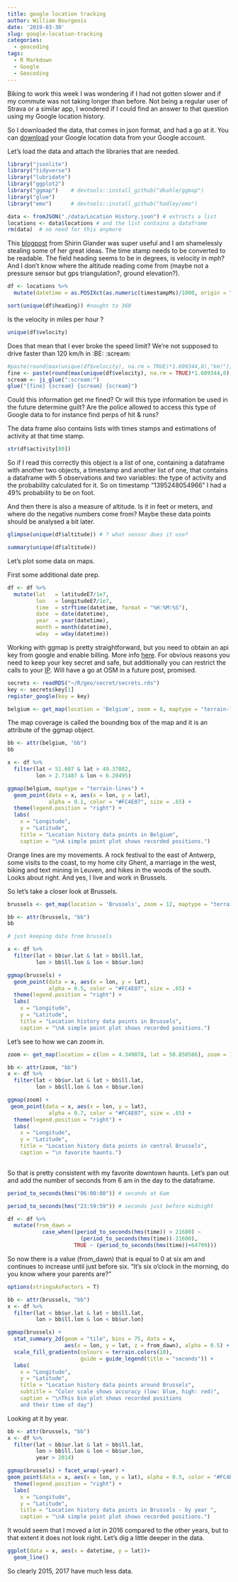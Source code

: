 ```yaml
---
title: google location tracking
author: William Bourgeois
date: '2019-03-30'
slug: google-location-tracking
categories:
  - geocoding
tags:
  - R Markdown
  - Google
  - Geocoding
---
```


Biking to work this week I was wondering if I had not gotten slower and if my commute was not taking longer than before. Not being a regular user of Strava or a similar app, I wondered if I could find an answer to that question using my Google location history.

So I downloaded the data, that comes in json format, and had a go at it. You can [download](https://takeout.google.com/settings/takeout) your Google location data from your Google account. 

Let's load the data and attach the libraries that are needed.

```r
library("jsonlite")
library("tidyverse")
library("lubridate")
library("ggplot2")
library("ggmap")    # devtools::install_github("dkahle/ggmap")
library("glue")
library("emo")      # devtools::install_github("hadley/emo")

```

```r
data <- fromJSON("./data/Location History.json") # extracts a list
locations <- data$locations # and the list contains a dataframe
rm(data)  # no need for this anymore

```



This [blogpost](https://shiring.github.io/maps/2016/12/30/Standortverlauf_post) from Shirin Glander was super useful and I am shamelessly stealing some of her great ideas. The time stamp needs to be converted to be readable. 
The field heading seems to be in degrees, is velocity in mph? And I don't know where the altitude reading come from (maybe not a pressure sensor but gps triangulation?, ground elevation?).

```r


df <- locations %>% 
  mutate(datetime = as.POSIXct(as.numeric(timestampMs)/1000, origin = "1970-01-01")) 

sort(unique(df$heading)) #naught to 360


```

Is the velocity in miles per hour ?

```r
unique(df$velocity)
```


Does that mean that I ever broke the speed limit? We're not supposed to drive faster than 120 km/h in :BE:  :scream: 

```r

#paste(round(max(unique(df$velocity), na.rm = TRUE)*1.609344,0),"km!"); ji("scream")
fine <- paste(round(max(unique(df$velocity), na.rm = TRUE)*1.609344,0),"km!")
scream <- ji_glue(":scream:") 
glue("{fine} {scream} {scream} {scream}")


```

Could this information get me fined? Or will this type information be used in the future determine guilt?
Are the police allowed to access this type of Google data to for instance find perps of hit & runs?

The data frame also contains lists with times stamps and estimations of activity at that time stamp.

```r

str(df$activity[80])

```

So if I read this correctly this object is a list of one, containing a dataframe with another two objects, a timestamp and another list of one, that contains a dataframe with 5 observations and two variables: the type of activity and the probability calculated for it. So on timestamp "1395248054966" I had a 49% probability to be on foot. 

And then there is also a measure of altitude. Is it in feet or meters, and where do the negative numbers come from? Maybe these data points should be analysed a bit later.

```r
glimpse(unique(df$altitude)) # ? what sensor does it use?

```

```r
summary(unique(df$altitude))
```


Let's plot some data on maps. 

First some additional date prep.
```r
df <- df %>% 
  mutate(lat   = latitudeE7/1e7,
         lon   = longitudeE7/1e7,
         time  = strftime(datetime, format = "%H:%M:%S"),
         date  = date(datetime),
         year  = year(datetime),
         month = month(datetime),
         wday  = wday(datetime))

```


Working with ggmap is pretty straightforward, but you need to obtain an api key from google and enable billing. More info [here](https://developers.google.com/maps/documentation/embed/get-api-key). For obvious reasons you need to keep your key secret and safe, but additionally you can restrict the calls to your [IP](https://console.developers.google.com/apis/credentials?project=grounded-block-178714&folder&organizationId). Will have a go at OSM in a future post, promised. 

```r
secrets <- readRDS("~/R/geo/secret/secrets.rds")
key <- secrets$key[1]
register_google(key = key)

belgium <- get_map(location = 'Belgium', zoom = 8, maptype = "terrain-lines")


```

The map coverage is called the bounding box of the map and it is an attribute of the ggmap object. 

```r
bb <- attr(belgium, "bb")
bb
```

```r
x <- df %>% 
  filter(lat < 51.607 & lat > 49.37082,
         lon > 2.71487 & lon < 6.20495)

```


```r

ggmap(belgium, maptype = "terrain-lines") + 
  geom_point(data = x, aes(x = lon, y = lat),
             alpha = 0.1, color = "#FC4E07", size = .65) + 
  theme(legend.position = "right") + 
  labs(
    x = "Longitude", 
    y = "Latitude", 
    title = "Location history data points in Belgium",
    caption = "\nA simple point plot shows recorded positions.")
```

Orange lines are my movements. A rock festival to the east of Antwerp, some visits to the coast, to my home city Ghent, a marriage in the west, biking and text mining in Leuven, and hikes in the woods of the south. Looks about right. And yes, I live and work in Brussels.

So let's take a closer look at Brussels.

```r
brussels <- get_map(location = 'Brussels', zoom = 12, maptype = "terrain-lines")

```

```r
bb <- attr(brussels, "bb")
bb
```
```r
# just keeping data from brussels

x <- df %>% 
  filter(lat < bb$ur.lat & lat > bb$ll.lat,
         lon > bb$ll.lon & lon < bb$ur.lon)
```



```r
ggmap(brussels) + 
  geom_point(data = x, aes(x = lon, y = lat),
             alpha = 0.5, color = "#FC4E07", size = .65) + 
  theme(legend.position = "right") + 
  labs(
    x = "Longitude", 
    y = "Latitude", 
    title = "Location history data points in Brussels",
    caption = "\nA simple point plot shows recorded positions.")

```

Let's see to how we can zoom in.

```r

zoom <- get_map(location = c(lon = 4.349078, lat = 50.850586), zoom = 16, maptype = "satellite")


```

```r
bb <- attr(zoom, "bb")
x <- df %>% 
  filter(lat < bb$ur.lat & lat > bb$ll.lat,
         lon > bb$ll.lon & lon < bb$ur.lon)
```


```r

ggmap(zoom) + 
 geom_point(data = x, aes(x = lon, y = lat),
             alpha = 0.7, color = "#FC4E07", size = .85) + 
  theme(legend.position = "right") + 
  labs(
    x = "Longitude", 
    y = "Latitude", 
    title = "Location history data points in central Brussels",
    caption = "\n favorite haunts.")
    
```

So that is pretty consistent with my favorite downtown haunts. Let's pan out and add the number of seconds from 6 am in the day to the dataframe. 

```r
period_to_seconds(hms("06:00:00")) # seconds at 6am

period_to_seconds(hms("23:59:59")) # seconds just before midnight
```

```r

df <- df %>% 
  mutate(from_dawn = 
           case_when((period_to_seconds(hms(time)) > 21600) ~ 
                       (period_to_seconds(hms(time))-21600),
                     TRUE ~ (period_to_seconds(hms(time))+64799)))


```


So now there is a value (from_dawn) that is equal to 0 at six am and continues to increase until just before six. "It's six o'clock in the morning, do you know where your parents are?"

```r
options(stringsAsFactors = T)

bb <- attr(brussels, "bb")
x <- df %>% 
  filter(lat < bb$ur.lat & lat > bb$ll.lat,
         lon > bb$ll.lon & lon < bb$ur.lon)

ggmap(brussels) + 
  stat_summary_2d(geom = "tile", bins = 75, data = x, 
                  aes(x = lon, y = lat, z = from_dawn), alpha = 0.5) + 
  scale_fill_gradientn(colours = terrain.colors(10), 
                       guide = guide_legend(title = "seconds")) +
  labs(
    x = "Longitude", 
    y = "Latitude", 
    title = "Location history data points around Brussels",
    subtitle = "Color scale shows accuracy (low: blue, high: red)",
    caption = "\nThis bin plot shows recorded positions 
    and their time of day")

```


Looking at it by year.


```r

bb <- attr(brussels, "bb")
x <- df %>%
  filter(lat < bb$ur.lat & lat > bb$ll.lat,
         lon > bb$ll.lon & lon < bb$ur.lon,
         year > 2014)

ggmap(brussels) + facet_wrap(~year) +
geom_point(data = x, aes(x = lon, y = lat), alpha = 0.5, color = "#FC4E07", size = .8) + 
  theme(legend.position = "right") + 
  labs(
    x = "Longitude", 
    y = "Latitude", 
    title = "Location history data points in Brussels - by year ",
    caption = "\nA simple point plot shows recorded positions.")
```

It would seem that I moved a lot in 2016 compared to the other years, but to that extent it does not look right. Let's dig a little deeper in the data.

```r

ggplot(data = x, aes(x = datetime, y = lat))+
  geom_line()

```
 So clearly 2015, 2017 have much less data.

```r

```

